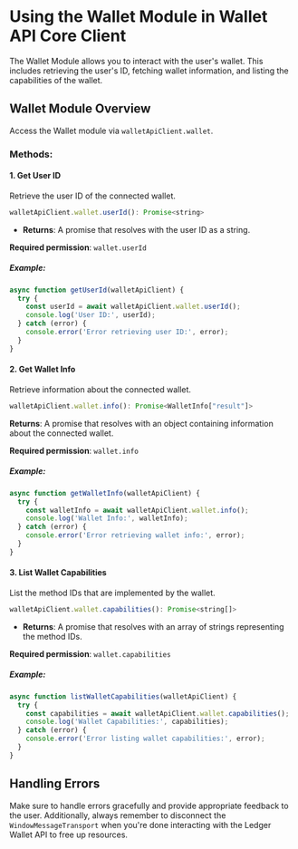 # Using the Wallet Module in Wallet API Core Client

The Wallet Module allows you to interact with the user's wallet. This includes retrieving the user's ID, fetching wallet information, and listing the capabilities of the wallet.

## Wallet Module Overview

Access the Wallet module via `walletApiClient.wallet`.

### Methods:

#### 1. Get User ID

Retrieve the user ID of the connected wallet.

```javascript
walletApiClient.wallet.userId(): Promise<string>
```

- **Returns**: A promise that resolves with the user ID as a string.

**Required permission**:
  `wallet.userId`

##### Example:

```javascript
async function getUserId(walletApiClient) {
  try {
    const userId = await walletApiClient.wallet.userId();
    console.log('User ID:', userId);
  } catch (error) {
    console.error('Error retrieving user ID:', error);
  }
}
```

#### 2. Get Wallet Info

Retrieve information about the connected wallet.

```javascript
walletApiClient.wallet.info(): Promise<WalletInfo["result"]>
```

**Returns**: A promise that resolves with an object containing information about the connected wallet.

**Required permission**:
  `wallet.info`

##### Example:

```javascript
async function getWalletInfo(walletApiClient) {
  try {
    const walletInfo = await walletApiClient.wallet.info();
    console.log('Wallet Info:', walletInfo);
  } catch (error) {
    console.error('Error retrieving wallet info:', error);
  }
}
```

#### 3. List Wallet Capabilities

List the method IDs that are implemented by the wallet.

```javascript
walletApiClient.wallet.capabilities(): Promise<string[]>
```

- **Returns**: A promise that resolves with an array of strings representing the method IDs.

**Required permission**:
  `wallet.capabilities`

##### Example:

```javascript
async function listWalletCapabilities(walletApiClient) {
  try {
    const capabilities = await walletApiClient.wallet.capabilities();
    console.log('Wallet Capabilities:', capabilities);
  } catch (error) {
    console.error('Error listing wallet capabilities:', error);
  }
}
```

## Handling Errors

Make sure to handle errors gracefully and provide appropriate feedback to the user. Additionally, always remember to disconnect the `WindowMessageTransport` when you're done interacting with the Ledger Wallet API to free up resources.